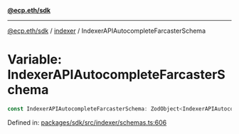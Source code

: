 [**@ecp.eth/sdk**](../../index.mdx)

***

[@ecp.eth/sdk](/sdk-reference/index.mdx) / [indexer](/sdk-reference/indexer/index.mdx) / IndexerAPIAutocompleteFarcasterSchema

# Variable: IndexerAPIAutocompleteFarcasterSchema

```ts
const IndexerAPIAutocompleteFarcasterSchema: ZodObject<IndexerAPIAutocompleteFarcasterSchemaType>;
```

Defined in: [packages/sdk/src/indexer/schemas.ts:606](https://github.com/ecp-eth/comments-monorepo/blob/main/packages/sdk/src/indexer/schemas.ts#L606)
